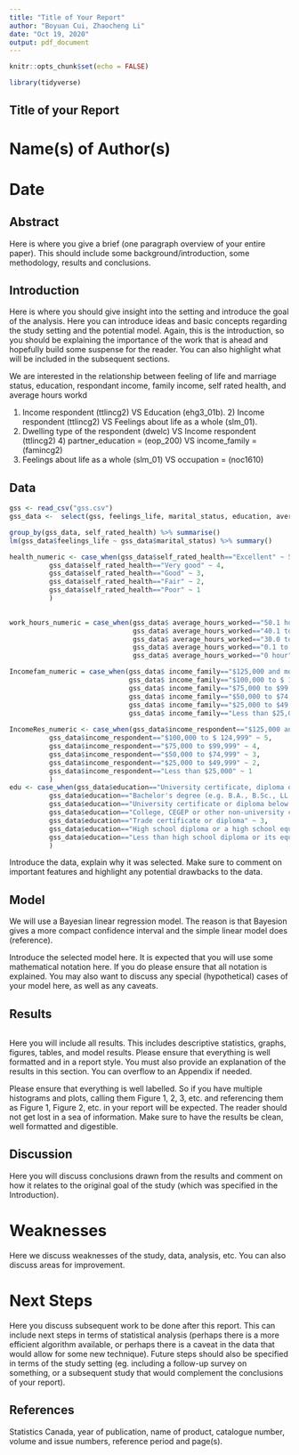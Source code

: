 ```yaml
---
title: "Title of Your Report"
author: "Boyuan Cui, Zhaocheng Li"
date: "Oct 19, 2020"
output: pdf_document
---
```


```r
knitr::opts_chunk$set(echo = FALSE)

library(tidyverse)
```

## Title of your Report

# Name(s) of Author(s) 
# Date

## Abstract

Here is where you give a brief (one paragraph overview of your entire paper). This should include some background/introduction, some methodology, results and conclusions.

## Introduction

Here is where you should give insight into the setting and introduce the goal of the analysis. Here you can introduce ideas and basic concepts regarding the study setting and the potential model. Again, this is the introduction, so you should be explaining the importance of the work that is ahead and hopefully build some suspense for the reader. You can also highlight what will be included in the subsequent sections.

We are interested in the relationship between feeling of life and marriage status, education, respondant income, family income, self rated health, and average hours workd 



 1) Income respondent (ttlincg2)  VS  Education (ehg3_01b).    2) Income respondent (ttlincg2) VS  Feelings about life as a whole (slm_01). 
   3) Dwelling type of the respondent (dwelc) VS Income respondent (ttlincg2)  4)  partner_education = (eop_200)  VS   income_family = (famincg2)
   5) Feelings about life as a whole (slm_01) VS   occupation = (noc1610)

## Data
```r
gss <- read_csv("gss.csv")
gss_data <-  select(gss, feelings_life, marital_status, education, average_hours_worked, self_rated_health, income_family, income_respondent) %>% na.omit()

group_by(gss_data, self_rated_health) %>% summarise()
lm(gss_data$feelings_life ~ gss_data$marital_status) %>% summary()

health_numeric <- case_when(gss_data$self_rated_health=="Excellent" ~ 5,
          gss_data$self_rated_health=="Very good" ~ 4,
          gss_data$self_rated_health=="Good" ~ 3,
          gss_data$self_rated_health=="Fair" ~ 2,
          gss_data$self_rated_health=="Poor" ~ 1
          )
          

work_hours_numeric = case_when(gss_data$ average_hours_worked=="50.1 hours and more" ~ 5,
                               gss_data$ average_hours_worked=="40.1 to 50.0 hours" ~ 4,
                               gss_data$ average_hours_worked=="30.0 to 40.0 hours" ~ 3,
                               gss_data$ average_hours_worked=="0.1 to 29.9 hours	" ~ 2,
                               gss_data$ average_hours_worked=="0 hour" ~ 1)

Incomefam_numeric = case_when(gss_data$ income_family=="$125,000 and more" ~ 6,
                              gss_data$ income_family=="$100,000 to $ 124,999" ~ 5,
                              gss_data$ income_family=="$75,000 to $99,999" ~ 4,
                              gss_data$ income_family=="$50,000 to $74,999" ~ 3,
                              gss_data$ income_family=="$25,000 to $49,999" ~ 2,
                              gss_data$ income_family=="Less than $25,000" ~ 1)
                              
IncomeRes_numeric <- case_when(gss_data$income_respondent=="$125,000 and more" ~ 6,
          gss_data$income_respondent=="$100,000 to $ 124,999" ~ 5,
          gss_data$income_respondent=="$75,000 to $99,999" ~ 4,
          gss_data$income_respondent=="$50,000 to $74,999" ~ 3,
          gss_data$income_respondent=="$25,000 to $49,999" ~ 2,
          gss_data$income_respondent=="Less than $25,000" ~ 1
          )
edu <- case_when(gss_data$education=="University certificate, diploma or degree above the bach..." ~ 7,
          gss_data$education=="Bachelor's degree (e.g. B.A., B.Sc., LL.B.)" ~ 6,
          gss_data$education=="University certificate or diploma below the bachelor's level" ~ 5,
          gss_data$education=="College, CEGEP or other non-university certificate or di..." ~ 4,
          gss_data$education=="Trade certificate or diploma" ~ 3,
          gss_data$education=="High school diploma or a high school equivalency certificate" ~ 2,
          gss_data$education=="Less than high school diploma or its equivalent" ~ 1
          )
```
Introduce the data, explain why it was selected. Make sure to comment on important features and highlight any potential drawbacks to the data.

## Model

We will use a Bayesian linear regression model. The reason is that Bayesion gives a more compact confidence interval and the simple linear model does (reference).

Introduce the selected model here. It is expected that you will use some mathematical notation here. If you do please ensure that all notation is explained. You may also want to discuss any special (hypothetical) cases of your model here, as well as any caveats.  

## Results

```r

```

Here you will include all results. This includes descriptive statistics, graphs, figures, tables, and model results. Please ensure that everything is well formatted and in a report style. You must also provide an explanation of the results in this section. You can overflow to an Appendix if needed. 

Please ensure that everything is well labelled. So if you have multiple histograms and plots, calling them Figure 1, 2, 3, etc. and referencing them as Figure 1, Figure 2, etc. in your report will be expected. The reader should not get lost in a sea of information. Make sure to have the results be clean, well formatted and digestible.

## Discussion

Here you will discuss conclusions drawn from the results and comment on how it relates to the original goal of the study (which was specified in the Introduction).

# Weaknesses

Here we discuss weaknesses of the study, data, analysis, etc. You can also discuss areas for improvement.

# Next Steps

Here you discuss subsequent work to be done after this report. This can include next steps in terms of statistical analysis (perhaps there is a more efficient algorithm available, or perhaps there is a caveat in the data that would allow for some new technique). Future steps should also be specified in terms of the study setting (eg. including a follow-up survey on something, or a subsequent study that would complement the conclusions of your report).


## References
 Statistics Canada, year of publication, name of product, catalogue number, volume and issue numbers, reference period and page(s).


